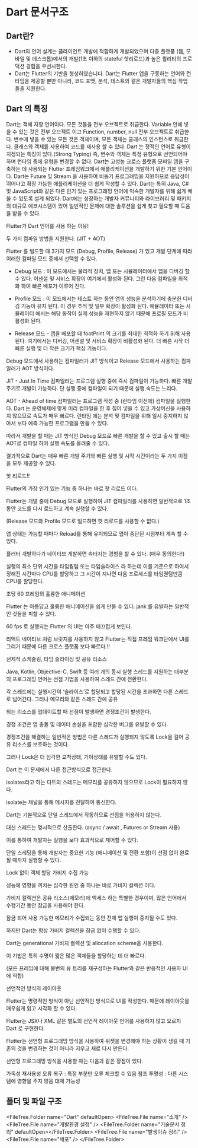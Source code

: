 
# Dart 문서구조

## Dart란?

- Dart의 언어 설계는 클라이언트 개발에 적합하게 개발되었으며 다중 플랫폼 (웹, 모바일 및 데스크톱)에서의 개발(1초 이하의 stateful 핫리로드)과 높은 퀄리티의 프로덕션 경험을 우선시한다.
- Dart는 Flutter의 기반을 형성하였습니다. Dart는 Flutter 앱을 구동하는 언어와 런타임을 제공할 뿐만 아니라, 코드 포맷, 분석, 테스트와 같은 개발자들의 핵심 작업들을 지원한다.

## Dart 의 특징

Dart는 객체 지향 언어이다. 모든 것들을 전부 오브젝트로 취급한다.
Variable 안에 넣을 수 있는 것은 전부 오브젝트 이고 Function, number, null 전부 오브젝트로 취급한다.
변수에 넣을 수 있는 모든 것은 객체이며, 모든 객체는 클래스의 인스턴스로 취급한다.
클래스와 객체를 사용하여 코드를 재사용 할 수 있다.
Dart 는 정적인 언어로 유형이 지정되는 특징이 있다.(Strong Typing) 즉, 변수와 객체는 특정 유형으로 선언되어야 하며 런타임 중에 유형을 변경할 수 없다.
Dart는 고성능 크로스 플랫폼 모바일 앱을 구축하는 데 사용되는 Flutter 프레임워크에서 애플리케이션을 개발하기 위한 기본 언어이다.
Dart는 Future 및 Stream 을 사용하여 비동기 프로그래밍을 지원하므로 응답성이 뛰어나고 확장 가능한 애플리케이션을 더 쉽게 작성할 수 있다.
Dart는 특히 Java, C# 및 JavaScript와 같은 다른 인기 있는 프로그래밍 언어에 익숙한 개발자를 위해 쉽게 배울 수 있도록 설계 되었다.
Dart에는 성장하는 개발자 커뮤니티와 라이브러리 및 패키지의 대규모 에코시스템이 있어 일반적인 문제에 대한 솔루션을 쉽게 찾고 필요할 때 도움을 받을 수 있다.

Flutter가 Dart 언어를 사용 하는 이유!

두 가지 컴파일 방법을 지원한다. (JIT + AOT)

Flutter 를 빌드할 때 3가지 모드 (Debug, Profile, Release) 가 있고 개발 단계에 따라 이러한 컴파일 모드 중에서 선택할 수 있다.

- Debug 모드 : 이 모드에서는 물리적 장치, 앱 또는 시뮬레이터에서 앱을 디버깅 할 수 있다. 어센셜 및 서비스 확장이 여기에서 활성화 된다. 그런 다음 컴파일을 최적화 하여 빠른 배포가 이루어 진다.

- Profile 모드 : 이 모드에서는 테스트 하는 동안 앱의 성능을 분석하기에 충분한 디버깅 기능이 유지 된다. 이 경우 추적 및 일부 확장이 활성화 된다. 에뮬레이터 또는 시뮬레이터 에서는 해당 동작이 실제 성능을 재현하지 않기 때문에 프로필 모드가 비 활성화 된다.

- Release 모드 - 앱을 배포할 때 footPrint 의 크기를 최대한 최적화 하기 위해 사용된다. 여기에서는 디버깅, 어센셜 및 서비스 확장이 비활성화 된다. 더 빠른 시작 더 빠른 실행 및 더 작은 크기가 핵심 기능이다.

Debug 모드에서 사용하는 컴파일러가 JIT 방식이고 Release 모드에서 사용하는 컴파일러가 AOT 방식이다.

JIT - Just In Time 컴파일러는 프로그램 실행 중에 즉시 컴파일이 가능하다. 빠른 개발주기로 개발이 가능하다. 단 실행 중에 컴파일이 되기 때문에 실행 속도는 느리다.

AOT - Ahead of time 컴파일러는 프로그램 작성 중 (런타임 이전에) 컴파일을 실행한다. Dart 는 운영체제에 맞게 미리 컴파일을 한 후 집어 넣을 수 있고 가상머신을 사용하지 않으므로 속도가 매우 빠르다. 런타임 에는 분석 및 컴파일을 위해 일시 중지하지 않아서 보다 예측 가능한 프로그램을 만들 수 있다.

따라서 개발을 할 때는 JIT 방식인 Debug 모드로 빠른 개발을 할 수 있고 출시 할 때는 AOT로 컴파일 하여 실행 속도를 올려줄 수 있다.

결과적으로 Dart는 매우 빠른 개발 주기와 빠른 실행 및 시작 시간이라는 두 가지 이점을 모두 제공할 수 있다.

핫 리로드!!

Flutter의 가장 인기 있는 기능 중 하나는 바로 핫 리로드 이다.

Flutter는 개발 중에 Debug 모드로 실행하여 JIT 컴파일러를 사용하면 일반적으로 1초 동안 코드를 다시 로드하고 계속 실행할 수 있다.

(Release 모드와 Profile 모드로 빌드하면 핫 리로드를 사용할 수 없다.)

앱 상태는 가능할 때마다 Reload를 통해 유지되므로 앱이 중단된 시점부터 계속 할 수 있다.

플러터 개발하다가 네이티브 개발하면 속터지는 경험을 할 수 있다. (매우 동의한다!)

실행의 최소 단위 시간을 타임퀌텀 또는 타임슬라이스 라 하는데 이를 기준으로 하여서 정해진 시간마다 CPU를 할당하고 그 시간이 지나면 다음 프로세스를 타임퀀텀만큼 CPU를 할당한다.

초당 60 프레임의 훌륭한 애니메이션

Flutter 는 아름답고 훌륭한 애니메이션을 쉽게 만들 수 있다. jank 를 유발하는 일반적인 것들을 피할 수 있다.

60 fps 로 실행되는 Flutter 의 UI는 아주 매끄럽게 보인다.

리액트 네이티브 처럼 브릿지를 사용하지 않고 Flutter는 직접 프레임 워크단에서 UI를 그리기 때문에 다른 크로스 플랫폼 보다 빠르다.!!

선제적 스케줄링, 타임 슬라이싱 및 공유 리소스

Java, Kotlin, Objective-C, Swift 등 여러 개의 동시 실행 스레드를 지원하는 대부분의 프로그래밍 언어는 선점 기법을 사용하여 스레드 간에 전환한다.

각 스레드에는 실행시간이 ‘슬라이스’로 할당되고 할당된 시간을 초과하면 다른 스레드로 넘어간다. 그러나 메모리와 같은 스레드 간에 공유

되는 리소스를 업데이트할 때 선점이 발생하면 경쟁조건이 발생한다.

경쟁 조건은 앱 충돌 및 데이터 손실을 포함한 심각한 버그를 유발할 수 있다.

경쟁조건을 해결하는 일반적은 방법은 다른 스레드가 실행되지 않도록 Lock을 걸어 공유 리소스를 보호하는 것이다.

그러나 Lock은 더 심각한 교착상태, 기아상태를 유발할 수도 있다.

Dart 는 이 문제에서 다른 접근방식으로 접근한다.

isolates라고 하는 다트의 스레드는 메모리를 공유하지 않으므로 Lock이 필요하지 않다.

isolate는 채널을 통해 메시지를 전달하여 통신한다.

Dart는 기본적으로 단일 스레드에서 작동하므로 선점을 허용하지 않는다.

대신 스레드는 명시적으로 산출한다. (async / await , Futures or Stream 사용)

이를 통하여 개발자는 실행을 보다 효과적으로 제어할 수 있다.

단일 스레딩을 통해 개발자는 중요한 기능 (애니메이션 및 전환 포함)이 선점 없이 완료될 때까지 실행할 수 있다.

Lock 없이 객체 할당 가비지 수집 가능

성능에 영향을 끼치는 심각한 원인 중 하나는 바로 가비지 컬렉션 이다.

가비지 컬렉션은 공유 리소스(메모리)에 엑세스 하는 특별한 경우이며, 많은 언어에서 수행기간 동안 잠금을 사용해야 한다.

잠금 되어 사용 가능한 메모리가 수집되는 동안 전체 앱 실행이 중지될 수도 있다.

하지만 Dart는 항상 가비지 컬렉션을 잠금 없이 수행할 수 있다.

Dart는 generational 가비지 컬렉션 및 allocation scheme을 사용한다.

이 기법은 특히 수명이 짧은 많은 객체들을 할당하는 데 더 빠르다.

(모든 프레임에 대해 불변의 뷰 트리를 재구성하는 Flutter와 같은 반응적인 사용자 UI에 적합)

선언적인 방식의 레이아웃

Flutter는 명령적인 방식이 아닌 선언적인 방식으로 UI를 작성한다. 때문에 레이아웃을 매우쉽게 읽고 시각화 할 수 있다.

Flutter는 JSX나 XML 같은 별도의 선언적 레이아웃 언어를 사용하지 않고 오로지 Dart 로 구현한다.

Flutter는 선언형 프로그래밍 방식을 사용하여 위젯을 변경해야 하는 상황이 생길 때 기존의 것을 변경하는 것이 아니라 지우고 새로 다시 만든다.

선언형 프로그래밍 방식을 사용할 때는 다음과 같은 장점이 있다.

가독성
재사용성
오류 복구 : 특정 부분만 오류 체크할 수 있음
참조 투명성 : 다른 시스템에 영향을 주지 않음
대체 가능성

## 폴더 및 파일 구조

<FileTree.Folder name="Dart" defaultOpen>
  <FileTree.File name="소개" />
  <FileTree.File name="개발환경 설정" />
  <FileTree.Folder name="기술문서 정리" defaultOpen></FileTree.Folder>
  <FileTree.File name="발생이슈 정리" />
  <FileTree.File name="배포" />
</FileTree.Folder>
